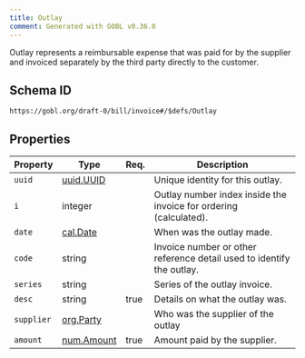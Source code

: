 ```yaml
---
title: Outlay
comment: Generated with GOBL v0.36.0
---
```


Outlay represents a reimbursable expense that was paid for by the supplier and invoiced separately by the third party directly to the customer.

## Schema ID

`https://gobl.org/draft-0/bill/invoice#/$defs/Outlay`

## Properties

| Property   | Type                              | Req. | Description                                                           |
|------------|-----------------------------------|------|-----------------------------------------------------------------------|
| `uuid`     | [uuid.UUID](/draft-0/uuid/uuid)   |      | Unique identity for this outlay.                                      |
| `i`        | integer                           |      | Outlay number index inside the invoice for ordering (calculated).     |
| `date`     | [cal.Date](/draft-0/cal/date)     |      | When was the outlay made.                                             |
| `code`     | string                            |      | Invoice number or other reference detail used to identify the outlay. |
| `series`   | string                            |      | Series of the outlay invoice.                                         |
| `desc`     | string                            | true | Details on what the outlay was.                                       |
| `supplier` | [org.Party](/draft-0/org/party)   |      | Who was the supplier of the outlay                                    |
| `amount`   | [num.Amount](/draft-0/num/amount) | true | Amount paid by the supplier.                                          |

